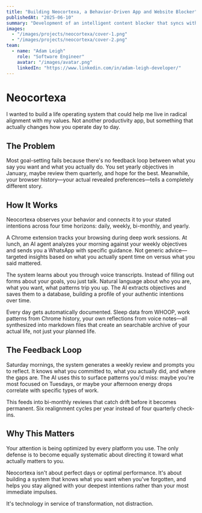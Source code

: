 ---
title: "Building Neocortexa, a Behavior-Driven App and Website Blocker"
publishedAt: "2025-06-10"
summary: "Development of an intelligent content blocker that syncs with WHOOP fitness data to unlock websites as rewards for meeting exercise goals."
images:
  - "/images/projects/neocortexa/cover-1.png"
  - "/images/projects/neocortexa/cover-2.png"
team:
  - name: "Adam Leigh"
    role: "Software Engineer"
    avatar: "/images/avatar.png"
    linkedIn: "https://www.linkedin.com/in/adam-leigh-developer/"
---
# Neocortexa

I wanted to build a life operating system that could help me live in radical alignment with my values. Not another productivity app, but something that actually changes how you operate day to day.

## The Problem

Most goal-setting fails because there's no feedback loop between what you say you want and what you actually do. You set yearly objectives in January, maybe review them quarterly, and hope for the best. Meanwhile, your browser history—your actual revealed preferences—tells a completely different story.

## How It Works

Neocortexa observes your behavior and connects it to your stated intentions across four time horizons: daily, weekly, bi-monthly, and yearly.

A Chrome extension tracks your browsing during deep work sessions. At lunch, an AI agent analyzes your morning against your weekly objectives and sends you a WhatsApp with specific guidance. Not generic advice—targeted insights based on what you actually spent time on versus what you said mattered.

The system learns about you through voice transcripts. Instead of filling out forms about your goals, you just talk. Natural language about who you are, what you want, what patterns trip you up. The AI extracts objectives and saves them to a database, building a profile of your authentic intentions over time.

Every day gets automatically documented. Sleep data from WHOOP, work patterns from Chrome history, your own reflections from voice notes—all synthesized into markdown files that create an searchable archive of your actual life, not just your planned life.

## The Feedback Loop

Saturday mornings, the system generates a weekly review and prompts you to reflect. It knows what you committed to, what you actually did, and where the gaps are. The AI uses this to surface patterns you'd miss: maybe you're most focused on Tuesdays, or maybe your afternoon energy drops correlate with specific types of work.

This feeds into bi-monthly reviews that catch drift before it becomes permanent. Six realignment cycles per year instead of four quarterly check-ins.

## Why This Matters

Your attention is being optimized by every platform you use. The only defense is to become equally systematic about directing it toward what actually matters to you.

Neocortexa isn't about perfect days or optimal performance. It's about building a system that knows what you want when you've forgotten, and helps you stay aligned with your deepest intentions rather than your most immediate impulses.

It's technology in service of transformation, not distraction.
